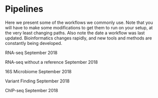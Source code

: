 # Pipelines {#pipeline}

Here we present some of the workflows we commonly use. Note that you will have to make some modifications to get them to run on your setup, at the very least changing paths. Also note the date a workflow was last updated. Bioinformatics changes rapidly, and new tools and methods are constantly being developed.

RNA-seq
September 2018

RNA-seq without a reference
September 2018

16S Microbiome
September 2018

Variant Finding
September 2018

ChIP-seq
September 2018

